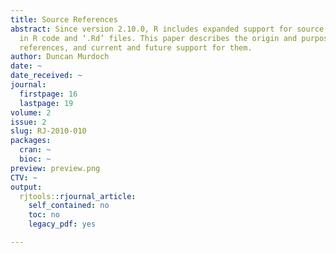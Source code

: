 ```yaml
---
title: Source References
abstract: Since version 2.10.0, R includes expanded support for source references
  in R code and ‘.Rd’ files. This paper describes the origin and purposes of source
  references, and current and future support for them.
author: Duncan Murdoch
date: ~
date_received: ~
journal:
  firstpage: 16
  lastpage: 19
volume: 2
issue: 2
slug: RJ-2010-010
packages:
  cran: ~
  bioc: ~
preview: preview.png
CTV: ~
output:
  rjtools::rjournal_article:
    self_contained: no
    toc: no
    legacy_pdf: yes

---
```

